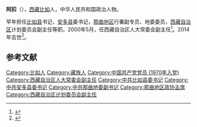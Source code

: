 '''阿扣'''（{{bd|1943年|12月|2014年|3月13日|catIdx=A}}），[[西藏|西藏]][[比如|比如]]人，中华人民共和国政治人物。

早年担任[[比如县|比如县]]书记，[[安多县|安多县]]委书记，[[那曲地区|那曲地区]]行署副专员、地委委员，[[西藏自治区|西藏自治区]]计划委员会副主任等职。2000年5月，任西藏自治区人大常委会副主任<ref>{{cite news|title=西藏着力消除就业歧视|url=http://news.sina.com.cn/s/2007-12-10/025013049581s.shtml|accessdate=2014-03-20|newspaper=新浪网|archive-date=2016-03-04|archive-url=https://web.archive.org/web/20160304110518/http://news.sina.com.cn/s/2007-12-10/025013049581s.shtml|dead-url=no}}</ref>。2014年去世<ref>{{cite news|title=阿扣同志逝世|url=http://cpc.people.com.cn/n/2014/0319/c87393-24676370.html|accessdate=2014-03-20|newspaper=人民网|archive-date=2016-03-04|archive-url=https://web.archive.org/web/20160304083018/http://cpc.people.com.cn/n/2014/0319/c87393-24676370.html|dead-url=no}}</ref>。

==参考文献==
{{reflist}}
{{中国政治人物小作品}}

[[Category:比如人|Category:比如人]]
[[Category:藏族人|Category:藏族人]]
[[Category:中国共产党党员_(1970年入党)|Category:中国共产党党员 (1970年入党)]]
[[Category:西藏自治区人大常委会副主任|Category:西藏自治区人大常委会副主任]]
[[Category:中共比如县委书记|Category:中共比如县委书记]]
[[Category:中共安多县委书记|Category:中共安多县委书记]]
[[Category:中共那曲地委副书记|Category:中共那曲地委副书记]]
[[Category:那曲地区政协主席|Category:那曲地区政协主席]]
[[Category:西藏自治区计划委员会副主任|Category:西藏自治区计划委员会副主任]]